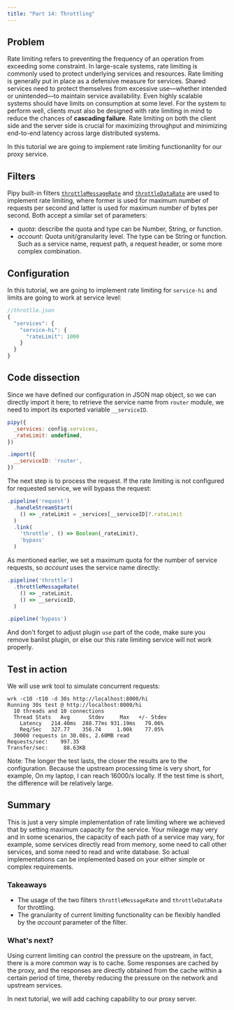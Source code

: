 ```yaml
---
title: "Part 14: Throttling"
---
```


## Problem

Rate limiting refers to preventing the frequency of an operation from exceeding some constraint. In large-scale systems, rate limiting is commonly used to protect underlying services and resources. Rate limiting is generally put in place as a defensive measure for services. Shared services need to protect themselves from excessive use—whether intended or unintended—to maintain service availability. Even highly scalable systems should have limits on consumption at some level. For the system to perform well, clients must also be designed with rate limiting in mind to reduce the chances of **cascading failure**. Rate limiting on both the client side and the server side is crucial for maximizing throughput and minimizing end-to-end latency across large distributed systems.

In this tutorial we are going to implement rate limiting functionanlity for our proxy service.

## Filters

Pipy built-in filters [`throttleMessageRate`](/reference/Configuration/throttleMessageRate) and [`throttleDataRate`](/reference/Configuration/throttleDataRate) are used to implement rate limiting, where former is used for maximum number of requests per second and latter is used for maximum number of bytes per second. Both accept a similar set of parameters:

* *quota*: describe the quota and type can be Number, String, or function.
* *account*: Quota unit/granularity level. The type can be String or function. Such as a service name, request path, a request header, or some more complex combination.

## Configuration

In this tutorial, we are going to implement rate limiting for `service-hi` and limits are going to work at service level:

```js
//throtlle.json
{
  "services": {
    "service-hi": {
      "rateLimit": 1000
    }
  }
}
```

## Code dissection

Since we have defined our configuration in JSON map object, so we can directly import it here; to retrieve the service name from `router` module, we need to import its exported variable `__serviceID`.

```js
pipy({
  _services: config.services,
  _rateLimit: undefined,
})

.import({
  __serviceID: 'router',
})
```

The next step is to process the request. If the rate limiting is not configured for requested service, we will bypass the request:

```js
.pipeline('request')
  .handleStreamStart(
    () => _rateLimit = _services[__serviceID]?.rateLimit
  )
  .link(
    'throttle', () => Boolean(_rateLimit),
    'bypass'
  )
```

As mentioned earlier, we set a maximum quota for the number of service requests, so *account* uses the service name directly:

```js
.pipeline('throttle')
  .throttleMessageRate(
    () => _rateLimit,
    () => __serviceID,
  )

.pipeline('bypass')
```

And don't forget to adjust plugin `use` part of the code, make sure you remove banlist plugin, or else our this rate limiting service will not work properly.

## Test in action

We will use *wrk* tool to simulate concurrent requests:

```shell
wrk -c10 -t10 -d 30s http://localhost:8000/hi
Running 30s test @ http://localhost:8000/hi
  10 threads and 10 connections
  Thread Stats   Avg      Stdev     Max   +/- Stdev
    Latency   214.40ms  288.77ms 931.19ms   79.06%
    Req/Sec   327.77    356.74     1.00k    77.05%
  30000 requests in 30.08s, 2.60MB read
Requests/sec:    997.35
Transfer/sec:     88.63KB
```

Note: The longer the test lasts, the closer the results are to the configuration. Because the upstream processing time is very short, for example, On my laptop, I can reach 16000/s locally. If the test time is short, the difference will be relatively large.

## Summary

This is just a very simple implementation of rate limiting where we achieved that by setting maximum capacity for the service. Your mileage may very and in some scenarios, the capacity of each path of a service may vary, for example, some services directly read from memory, some need to call other services, and some need to read and write database. So actual implementations can be implemented based on your either simple or complex requirements.

### Takeaways

* The usage of the two filters `throttleMessageRate` and `throttleDataRate` for throttling.
* The granularity of current limiting functionality can be flexibly handled by the *account* parameter of the filter.

### What's next?

Using current limiting can control the pressure on the upstream, in fact, there is a more common way is to cache. Some responses are cached by the proxy, and the responses are directly obtained from the cache within a certain period of time, thereby reducing the pressure on the network and upstream services.

In next tutorial, we will add caching capability to our proxy server.
